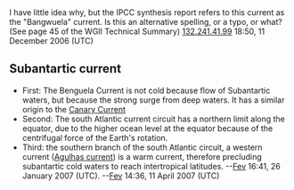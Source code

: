 <article id="8387399" title=Talk:Benguela Current>
	<talkpage id="8387399" title="Talk:Benguela Current">
{{dyktalk|6 April|2004|entry=...that '''[[Benguela current]]''' of the [[Southern Ocean]] has a small [[El Niño]] effect?}}
I have little idea why, but the IPCC synthesis report refers to this current as the &quot;Bangwuela&quot; current. Is this an alternative spelling, or a typo, or what? (See page 45 of the WGII Technical Summary) [[User:132.241.41.99|132.241.41.99]] 18:50, 11 December 2006 (UTC)

== Subantartic current ==

*First: The Benguela Current is not cold because flow of Subantartic waters, but because the strong surge from deep waters. It has a similar origin to the [[Canary Current]]
*Second: The south Atlantic current circuit has a northern limit along the equator, due to the higher ocean level at the equator because of the centrifugal force of the Earth's rotation.
*Third: the southern branch of the south Atlantic circuit, a western current ([[Agulhas current]]) is a warm current, therefore precluding subantartic cold waters to reach intertropical latitudes. --[[User:Fev|Fev]] 16:41, 26 January 2007 (UTC). --[[User:Fev|Fev]] 14:36, 11 April 2007 (UTC)
	</talkpage>
</article>